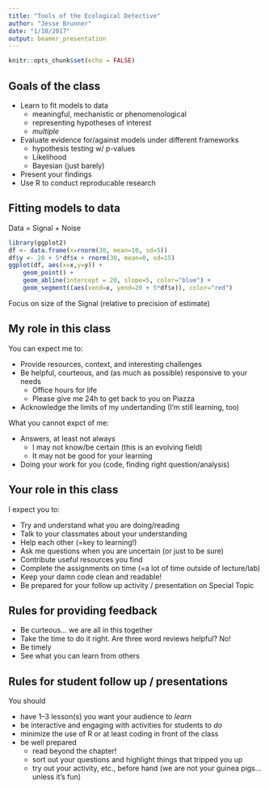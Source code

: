 ```yaml
---
title: "Tools of the Ecological Detective"
author: "Jesse Brunner"
date: "1/10/2017"
output: beamer_presentation
---
```


```r
knitr::opts_chunk$set(echo = FALSE)
```

## Goals of the class

- Learn to fit models to data
     +  meaningful, mechanistic or phenomenological 
     +  representing hypotheses of interest
     +  _multiple_
- Evaluate evidence for/against models under different frameworks
     +  hypothesis testing w/ p-values
     +  Likelihood
     +  Bayesian (just barely)
- Present your findings
- Use R to conduct reproducable research



## Fitting models to data

Data = Signal + Noise
```r
library(ggplot2)
df <- data.frame(x=rnorm(30, mean=10, sd=5))
df$y <- 20 + 5*df$x + rnorm(30, mean=0, sd=15)
ggplot(df, aes(x=x,y=y)) + 
	geom_point() + 
	geom_abline(intercept = 20, slope=5, color="blue") + 
	geom_segment((aes(xend=x, yend=20 + 5*df$x)), color="red")
```

Focus on size of the Signal (relative to precision of estimate)

## My role in this class

You can expect me to:

- Provide resources, context, and interesting challenges 
- Be helpful, courteous, and (as much as possible) responsive to your needs 
    + Office hours for life 
    + Please give me 24h to get back to you on Piazza 
- Acknowledge the limits of my undertanding (I'm still learning, too)

What you cannot expct of me: 

- Answers, at least not always
    + I may not know/be certain (this is an evolving field)
    + It may not be good for your learning 
- Doing your work for you (code, finding right question/analysis)

## Your role in this class

I expect you to:

- Try and understand what you are doing/reading 
- Talk to your classmates about your understanding
- Help each other (=key to learning!)
- Ask me questions when you are uncertain (or just to be sure)
- Contribute useful resources you find
- Complete the assignments on time (=a lot of time outside of lecture/lab) 
- Keep your damn code clean and readable!
- Be prepared for your follow up activity / presentation on Special Topic

## Rules for providing feedback 

- Be curteous... we are all in this together 
- Take the time to do it right. Are three word reviews helpful? No! 
- Be timely
- See what you can learn from others

## Rules for student follow up / presentations

You should 

- have 1--3 lesson(s) you want your audience to _learn_ 
- be interactive and engaging with activities for students to _do_
- minimize the use of R or at least coding in front of the class  
- be well prepared 
     - read beyond the chapter! 
     - sort out your questions and highlight things that tripped you up 
     - try out your activity, etc., before hand (we are not your guinea pigs...unless it's fun)

